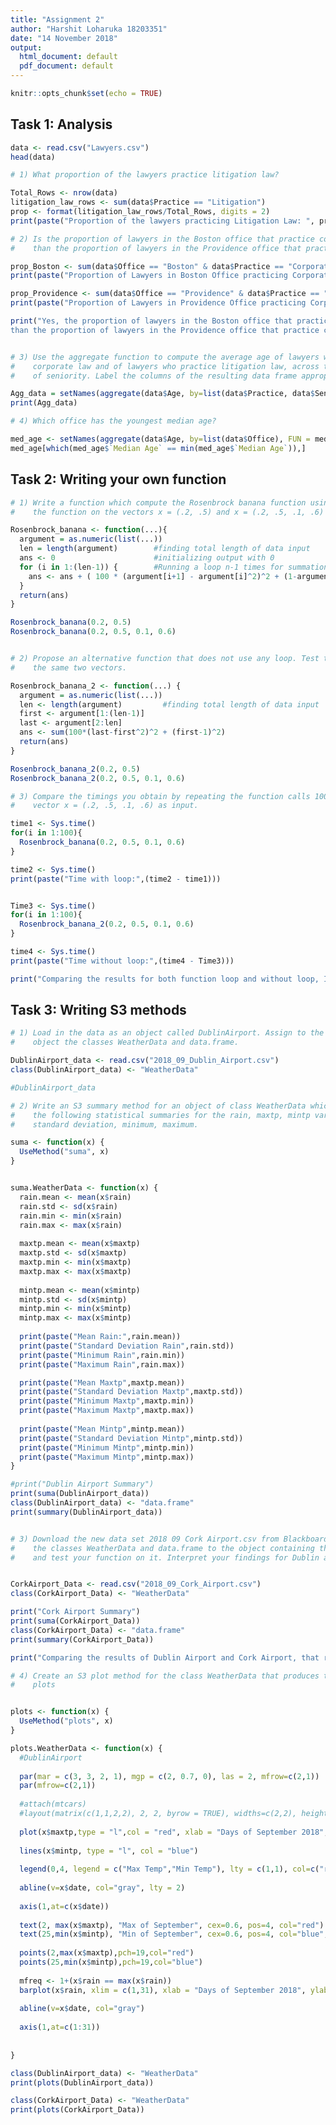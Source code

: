 ---
title: "Assignment 2"
author: "Harshit Loharuka 18203351"
date: "14 November 2018"
output:
  html_document: default
  pdf_document: default
---

```{r setup, include=FALSE}
knitr::opts_chunk$set(echo = TRUE)
```

## Task 1: Analysis

```{r}
data <- read.csv("Lawyers.csv")
head(data)

# 1) What proportion of the lawyers practice litigation law?

Total_Rows <- nrow(data)
litigation_law_rows <- sum(data$Practice == "Litigation")
prop <- format(litigation_law_rows/Total_Rows, digits = 2)
print(paste("Proportion of the lawyers practicing Litigation Law: ", prop))

# 2) Is the proportion of lawyers in the Boston office that practice corporate law higher
#    than the proportion of lawyers in the Providence office that practice corporate law?

prop_Boston <- sum(data$Office == "Boston" & data$Practice == "Corporate") / Total_Rows
print(paste("Proportion of Lawyers in Boston Office practicing Corporate law:", prop_Boston))

prop_Providence <- sum(data$Office == "Providence" & data$Practice == "Corporate") / Total_Rows
print(paste("Proportion of Lawyers in Providence Office practicing Corporate law:", prop_Providence))

print("Yes, the proportion of lawyers in the Boston office that practice corporate law higher
than the proportion of lawyers in the Providence office that practice corporate law")


# 3) Use the aggregate function to compute the average age of lawyers who practice
#    corporate law and of lawyers who practice litigation law, across the different levels
#    of seniority. Label the columns of the resulting data frame appropriately.

Agg_data = setNames(aggregate(data$Age, by=list(data$Practice, data$Seniority), FUN = mean), c('Practice','Seniority', 'Avg Age'))
print(Agg_data)

# 4) Which office has the youngest median age?

med_age <- setNames(aggregate(data$Age, by=list(data$Office), FUN = median), c('Office', 'Median Age'))
med_age[which(med_age$`Median Age` == min(med_age$`Median Age`)),]
```


## Task 2: Writing your own function

```{r}
# 1) Write a function which compute the Rosenbrock banana function using a loop. Test
#    the function on the vectors x = (.2, .5) and x = (.2, .5, .1, .6)

Rosenbrock_banana <- function(...){
  argument = as.numeric(list(...))
  len = length(argument)        #finding total length of data input
  ans <- 0                      #initializing output with 0
  for (i in 1:(len-1)) {        #Running a loop n-1 times for summation
    ans <- ans + ( 100 * (argument[i+1] - argument[i]^2)^2 + (1-argument[i])^2 )
  }
  return(ans)
}

Rosenbrock_banana(0.2, 0.5)
Rosenbrock_banana(0.2, 0.5, 0.1, 0.6)


# 2) Propose an alternative function that does not use any loop. Test the function on
#    the same two vectors.

Rosenbrock_banana_2 <- function(...) {
  argument = as.numeric(list(...))
  len <- length(argument)         #finding total length of data input
  first <- argument[1:(len-1)]    
  last <- argument[2:len]
  ans <- sum(100*(last-first^2)^2 + (first-1)^2)
  return(ans)
}

Rosenbrock_banana_2(0.2, 0.5)
Rosenbrock_banana_2(0.2, 0.5, 0.1, 0.6)

# 3) Compare the timings you obtain by repeating the function calls 100 times using the
#    vector x = (.2, .5, .1, .6) as input.

time1 <- Sys.time()
for(i in 1:100){
  Rosenbrock_banana(0.2, 0.5, 0.1, 0.6)
}

time2 <- Sys.time()
print(paste("Time with loop:",(time2 - time1)))


Time3 <- Sys.time()
for(i in 1:100){
  Rosenbrock_banana_2(0.2, 0.5, 0.1, 0.6)
}

time4 <- Sys.time()
print(paste("Time without loop:",(time4 - Time3)))

print("Comparing the results for both function loop and without loop, I found that for the function without loop, time took less")
```

## Task 3: Writing S3 methods

```{r}
# 1) Load in the data as an object called DublinAirport. Assign to the DublinAiport
#    object the classes WeatherData and data.frame.

DublinAirport_data <- read.csv("2018_09_Dublin_Airport.csv")
class(DublinAirport_data) <- "WeatherData"

#DublinAirport_data

# 2) Write an S3 summary method for an object of class WeatherData which produces
#    the following statistical summaries for the rain, maxtp, mintp variables: mean,
#    standard deviation, minimum, maximum.

suma <- function(x) {
  UseMethod("suma", x)
}


suma.WeatherData <- function(x) {
  rain.mean <- mean(x$rain)
  rain.std <- sd(x$rain)
  rain.min <- min(x$rain)
  rain.max <- max(x$rain)
  
  maxtp.mean <- mean(x$maxtp)
  maxtp.std <- sd(x$maxtp)
  maxtp.min <- min(x$maxtp)
  maxtp.max <- max(x$maxtp)
  
  mintp.mean <- mean(x$mintp)
  mintp.std <- sd(x$mintp)
  mintp.min <- min(x$mintp)
  mintp.max <- max(x$mintp)
  
  print(paste("Mean Rain:",rain.mean))
  print(paste("Standard Deviation Rain",rain.std))
  print(paste("Minimum Rain",rain.min))
  print(paste("Maximum Rain",rain.max))

  print(paste("Mean Maxtp",maxtp.mean))
  print(paste("Standard Deviation Maxtp",maxtp.std))
  print(paste("Minimum Maxtp",maxtp.min))
  print(paste("Maximum Maxtp",maxtp.max))
  
  print(paste("Mean Mintp",mintp.mean))
  print(paste("Standard Deviation Mintp",mintp.std))
  print(paste("Minimum Mintp",mintp.min))
  print(paste("Maximum Mintp",mintp.max))
}

#print("Dublin Airport Summary")
print(suma(DublinAirport_data))
class(DublinAirport_data) <- "data.frame"
print(summary(DublinAirport_data))


# 3) Download the new data set 2018 09 Cork Airport.csv from Blackboard, assign
#    the classes WeatherData and data.frame to the object containing the Cork data,
#    and test your function on it. Interpret your findings for Dublin and Cork Airports.


CorkAirport_Data <- read.csv("2018_09_Cork_Airport.csv")
class(CorkAirport_Data) <- "WeatherData"

print("Cork Airport Summary")
print(suma(CorkAirport_Data))
class(CorkAirport_Data) <- "data.frame"
print(summary(CorkAirport_Data))

print("Comparing the results of Dublin Airport and Cork Airport, that raining happen aot in the later part of the year in Cork Airport. Maximum temperature vary alot and it's found higher in Dublin Airport compare to Cork Airport. In Dublin Airport I can see that Minimum temperature reaches to 0 while in Cork, it's quite high to 4.7")

# 4) Create an S3 plot method for the class WeatherData that produces the following
#    plots


plots <- function(x) {
  UseMethod("plots", x)
}

plots.WeatherData <- function(x) {
  #DublinAirport
  
  par(mar = c(3, 3, 2, 1), mgp = c(2, 0.7, 0), las = 2, mfrow=c(2,1))
  par(mfrow=c(2,1))
  
  #attach(mtcars)
  #layout(matrix(c(1,1,2,2), 2, 2, byrow = TRUE), widths=c(2,2), heights=c(6,6))
  
  plot(x$maxtp,type = "l",col = "red", xlab = "Days of September 2018", ylab = "Temperature('C)" ,main = "Weather Data in Sept 2018", ylim = c(-5,25))
  
  lines(x$mintp, type = "l", col = "blue")
  
  legend(0,4, legend = c("Max Temp","Min Temp"), lty = c(1,1), col=c("red","blue"),cex = 0.55)
  
  abline(v=x$date, col="gray", lty = 2)
  
  axis(1,at=c(x$date))
  
  text(2, max(x$maxtp), "Max of September", cex=0.6, pos=4, col="red")
  text(25,min(x$mintp), "Min of September", cex=0.6, pos=4, col="blue", pch="2" )
  
  points(2,max(x$maxtp),pch=19,col="red")
  points(25,min(x$mintp),pch=19,col="blue")
  
  mfreq <- 1+(x$rain == max(x$rain))
  barplot(x$rain, xlim = c(1,31), xlab = "Days of September 2018", ylab = "Precipitation Amount in mm",ylim = c(0,20), col = c("black","red")[mfreq])
  
  abline(v=x$date, col="gray")
  
  axis(1,at=c(1:31))
  
  
}

class(DublinAirport_data) <- "WeatherData"
print(plots(DublinAirport_data))

class(CorkAirport_Data) <- "WeatherData"
print(plots(CorkAirport_Data))

```





